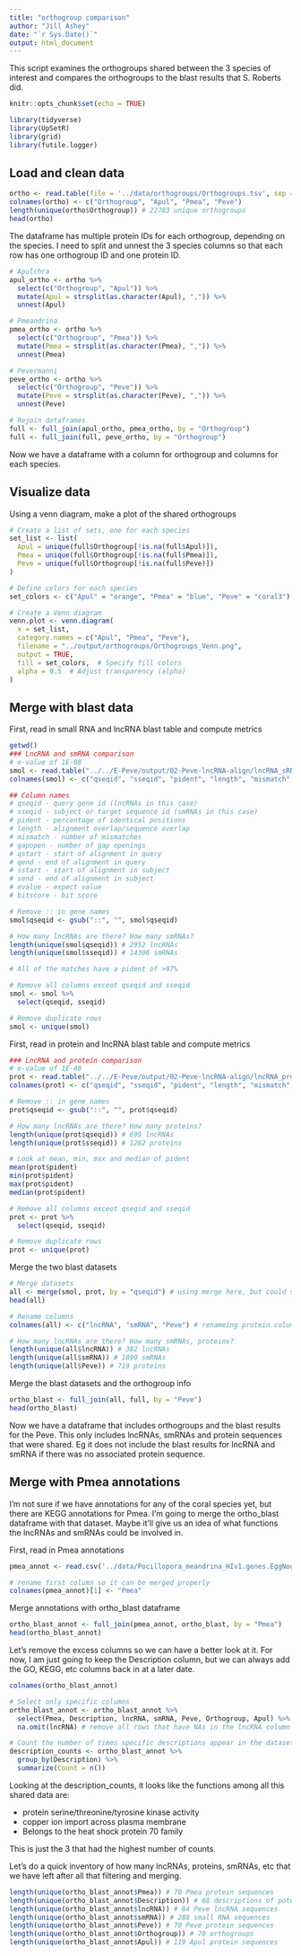 ```yaml
---
title: "orthogroup comparison"
author: "Jill Ashey"
date: "`r Sys.Date()`"
output: html_document
---
```


This script examines the orthogroups shared between the 3 species of interest and compares the orthogroups to the blast results that S. Roberts did. 

```r
knitr::opts_chunk$set(echo = TRUE)

library(tidyverse)
library(UpSetR)
library(grid)
library(futile.logger)
```

## Load and clean data 
```r
ortho <- read.table(file = '../data/orthogroups/Orthogroups.tsv', sep = '\t', header = TRUE, na.strings=c(""," ","NA"))
colnames(ortho) <- c("Orthogroup", "Apul", "Pmea", "Peve")
length(unique(ortho$Orthogroup)) # 22783 unique orthogroups 
head(ortho)
```

The dataframe has multiple protein IDs for each orthogroup, depending on the species. I need to split and unnest the 3 species columns so that each row has one orthogroup ID and one protein ID. 

```r
# Apulchra 
apul_ortho <- ortho %>%
  select(c("Orthogroup", "Apul")) %>% 
  mutate(Apul = strsplit(as.character(Apul), ",")) %>% 
  unnest(Apul)

# Pmeandrina 
pmea_ortho <- ortho %>%
  select(c("Orthogroup", "Pmea")) %>% 
  mutate(Pmea = strsplit(as.character(Pmea), ",")) %>% 
  unnest(Pmea)

# Pevermanni 
peve_ortho <- ortho %>%
  select(c("Orthogroup", "Peve")) %>% 
  mutate(Peve = strsplit(as.character(Peve), ",")) %>% 
  unnest(Peve)

# Rejoin dataframes 
full <- full_join(apul_ortho, pmea_ortho, by = "Orthogroup")
full <- full_join(full, peve_ortho, by = "Orthogroup")
```

Now we have a dataframe with a column for orthogroup and columns for each species. 

## Visualize data 

Using a venn diagram, make a plot of the shared orthogroups 
```r
# Create a list of sets, one for each species
set_list <- list(
  Apul = unique(full$Orthogroup[!is.na(full$Apul)]),
  Pmea = unique(full$Orthogroup[!is.na(full$Pmea)]),
  Peve = unique(full$Orthogroup[!is.na(full$Peve)])
)

# Define colors for each species
set_colors <- c("Apul" = "orange", "Pmea" = "blue", "Peve" = "coral3")

# Create a Venn diagram
venn.plot <- venn.diagram(
  x = set_list,
  category.names = c("Apul", "Pmea", "Peve"),
  filename = "../output/orthogroups/Orthogroups_Venn.png",
  output = TRUE,
  fill = set_colors,  # Specify fill colors
  alpha = 0.5  # Adjust transparency (alpha)
)
```

## Merge with blast data 

First, read in small RNA and lncRNA blast table and compute metrics 
```r
getwd()
### LncRNA and smRNA comparison 
# e-value of 1E-08
smol <- read.table("../../E-Peve/output/02-Peve-lncRNA-align/lncRNA_sRNA_blastn03.tab")
colnames(smol) <- c("qseqid", "sseqid", "pident", "length", "mismatch", "gapopen", "qstart", "qend", "sstart", "send", "evalue", "bitscore")

## Column names
# qseqid - query gene id (lncRNAs in this case)
# sseqid - subject or target sequence id (smRNAs in this case)
# pident - percentage of identical positions
# length - alignment overlap/sequence overlap
# mismatch - number of mismatches 
# gapopen - number of gap openings
# qstart - start of alignment in query
# qend - end of alignment in query
# sstart - start of alignment in subject
# send - end of alignment in subject
# evalue - expect value 
# bitscore - bit score 

# Remove :: in gene names 
smol$qseqid <- gsub("::", "", smol$qseqid)

# How many lncRNAs are there? How many smRNAs? 
length(unique(smol$qseqid)) # 2952 lncRNAs
length(unique(smol$sseqid)) # 14306 smRNAs

# All of the matches have a pident of >97%

# Remove all columns exceot qseqid and sseqid
smol <- smol %>%
  select(qseqid, sseqid)

# Remove duplicate rows
smol <- unique(smol)
```

First, read in protein and lncRNA blast table and compute metrics 
```r
### LncRNA and protein comparison 
# e-value of 1E-40
prot <- read.table("../../E-Peve/output/02-Peve-lncRNA-align/lncRNA_proteome_blastx02.tab")
colnames(prot) <- c("qseqid", "sseqid", "pident", "length", "mismatch", "gapopen", "qstart", "qend", "sstart", "send", "evalue", "bitscore")

# Remove :: in gene names 
prot$qseqid <- gsub("::", "", prot$qseqid)

# How many lncRNAs are there? How many proteins? 
length(unique(prot$qseqid)) # 699 lncRNAs
length(unique(prot$sseqid)) # 1282 proteins 

# Look at mean, min, max and median of pident
mean(prot$pident)
min(prot$pident)
max(prot$pident)
median(prot$pident)

# Remove all columns exceot qseqid and sseqid
prot <- prot %>%
  select(qseqid, sseqid)

# Remove duplicate rows
prot <- unique(prot)
```

Merge the two blast datasets
```r
# Merge datasets 
all <- merge(smol, prot, by = "qseqid") # using merge here, but could switch to full_join. Merge is more strict 
head(all)

# Rename columns 
colnames(all) <- c("lncRNA", "smRNA", "Peve") # renameing protein column 'Peve' so that I can join this df with the orthogroup df 

# How many lncRNAs are there? How many smRNAs, proteins?
length(unique(all$lncRNA)) # 382 lncRNAs
length(unique(all$smRNA)) # 1890 smRNAs
length(unique(all$Peve)) # 719 proteins
```

Merge the blast datasets and the orthogroup info 
```r
ortho_blast <- full_join(all, full, by = "Peve")
head(ortho_blast)
```

Now we have a dataframe that includes orthogroups and the blast results for the Peve. This only includes lncRNAs, smRNAs and protein sequences that were shared. Eg it does not include the blast results for lncRNA and smRNA if there was no associated protein sequence. 

## Merge with Pmea annotations 

I'm not sure if we have annotations for any of the coral species yet, but there are KEGG annotations for Pmea. I'm going to merge the ortho_blast dataframe with that dataset. Maybe it'll give us an idea of what functions the lncRNAs and smRNAs could be involved in. 

First, read in Pmea annotations
```r
pmea_annot <- read.csv('../data/Pocillopora_meandrina_HIv1.genes.EggNog_results.csv', sep = '\t', header = TRUE, na.strings=c(""," ","NA"))

# rename first column so it can be merged properly 
colnames(pmea_annot)[1] <- "Pmea"
```

Merge annotations with ortho_blast dataframe
```r
ortho_blast_annot <- full_join(pmea_annot, ortho_blast, by = "Pmea")
head(ortho_blast_annot)
```

Let's remove the excess columns so we can have a better look at it. For now, I am just going to keep the Description column, but we can always add the GO, KEGG, etc columns back in at a later date. 
```r
colnames(ortho_blast_annot)

# Select only specific columns
ortho_blast_annot <- ortho_blast_annot %>%
  select(Pmea, Description, lncRNA, smRNA, Peve, Orthogroup, Apul) %>%
  na.omit(lncRNA) # remove all rows that have NAs in the lncRNA column

# Count the number of times specific descriptions appear in the dataset
description_counts <- ortho_blast_annot %>%
  group_by(Description) %>%
  summarize(Count = n())
```
Looking at the description_counts, it looks like the functions among all this shared data are: 

- protein serine/threonine/tyrosine kinase activity
- copper ion import across plasma membrane
- Belongs to the heat shock protein 70 family

This is just the 3 that had the highest number of counts. 

Let's do a quick inventory of how many lncRNAs, proteins, smRNAs, etc that we have left after all that filtering and merging. 
```r
length(unique(ortho_blast_annot$Pmea)) # 70 Pmea protein sequences
length(unique(ortho_blast_annot$Description)) # 68 descriptions of potential functions 
length(unique(ortho_blast_annot$lncRNA)) # 84 Peve lncRNA sequences 
length(unique(ortho_blast_annot$smRNA)) # 288 small RNA sequences
length(unique(ortho_blast_annot$Peve)) # 70 Peve protein sequences
length(unique(ortho_blast_annot$Orthogroup)) # 70 orthogroups 
length(unique(ortho_blast_annot$Apul)) # 119 Apul protein sequences
```








